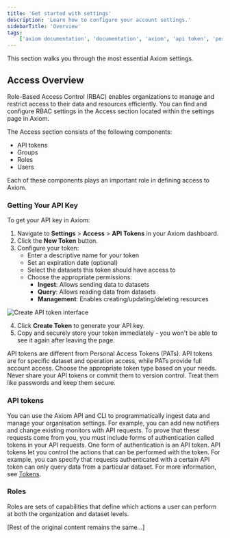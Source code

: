 ```yaml
---
title: 'Get started with settings'
description: 'Learn how to configure your account settings.'
sidebarTitle: 'Overview'
tags:
    ['axiom documentation', 'documentation', 'axiom', 'api token', 'personal token', 'billing', 'dataset', 'endpoints', 'integrations', 'teams', 'profile', 'user settings']
---
```



This section walks you through the most essential Axiom settings.

## Access Overview

Role-Based Access Control (RBAC) enables organizations to manage and restrict access to their data and resources efficiently. You can find and configure RBAC settings in the Access section located within the settings page in Axiom.

The Access section consists of the following components:

- API tokens
- Groups
- Roles
- Users

Each of these components plays an important role in defining access to Axiom.

### Getting Your API Key

To get your API key in Axiom:

1. Navigate to **Settings** > **Access** > **API Tokens** in your Axiom dashboard.
2. Click the **New Token** button.
3. Configure your token:
   - Enter a descriptive name for your token
   - Set an expiration date (optional)
   - Select the datasets this token should have access to
   - Choose the appropriate permissions:
     - **Ingest**: Allows sending data to datasets
     - **Query**: Allows reading data from datasets
     - **Management**: Enables creating/updating/deleting resources

<Frame caption="Creating a new API token">
  <img src="/doc-assets/shots/create-api-token.png" alt="Create API token interface" />
</Frame>

4. Click **Create Token** to generate your API key.
5. Copy and securely store your token immediately - you won't be able to see it again after leaving the page.

<Note>
  API tokens are different from Personal Access Tokens (PATs). API tokens are for specific dataset and operation access, while PATs provide full account access. Choose the appropriate token type based on your needs.
</Note>

<Warning>
  Never share your API tokens or commit them to version control. Treat them like passwords and keep them secure.
</Warning>

### API tokens

You can use the Axiom API and CLI to programmatically ingest data and manage your organisation settings. For example, you can add new notifiers and change existing monitors with API requests. To prove that these requests come from you, you must include forms of authentication called tokens in your API requests. One form of authentication is an API token. API tokens let you control the actions that can be performed with the token. For example, you can specify that requests authenticated with a certain API token can only query data from a particular dataset. For more information, see [Tokens](/reference/tokens).

### Roles

Roles are sets of capabilities that define which actions a user can perform at both the organization and dataset levels.

[Rest of the original content remains the same...]